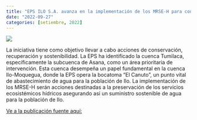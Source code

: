 ```yaml
---
title: "EPS ILO S.A. avanza en la implementación de los MRSE-H para conservar los servicios ecosistémicos hídricos"
date: "2022-09-27"
categories: [setiembre, 2022]
---
```


[![](thumbnail.jpg)](javascript:void(window.open('thumbnail.jpg','','width=600,height=400').onunload%20=%20function()%7Bwindow.history.back();%7D))

La iniciativa tiene como objetivo llevar a cabo acciones de conservación, recuperación y sostenibilidad. La EPS ha identificado la cuenca Tumilaca, específicamente la subcuenca de Asana, como un área prioritaria de intervención. Esta cuenca desempeña un papel fundamental en la cuenca Ilo-Moquegua, donde la EPS opera la bocatoma "El Canuto", un punto vital de abastecimiento de agua para la población de Ilo. La implementación de los MRSE-H serán acciones destinadas a la preservación de los servicios ecosistémicos hídricos asegurando así un suministro sostenible de agua para la población de Ilo.

[Ve a la publicación fuente aquí:](https://prensaregional.pe/la-prensa-regional-martes-27-de-setiembre-de-2022/)
